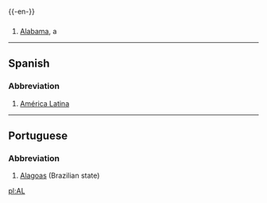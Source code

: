 {{-en-}}

==={{Abbreviation}}===
#[[Alabama]], a {{USstate}}
----
==Spanish==
===Abbreviation===
#[[América Latina]]
----
==Portuguese==
===Abbreviation===
#[[Alagoas]] (Brazilian state)

[[pl:AL]]